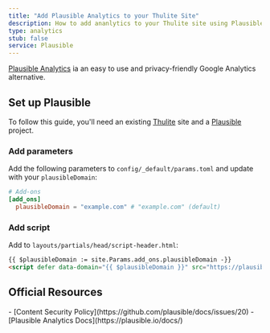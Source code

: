 ```yaml
---
title: "Add Plausible Analytics to your Thulite Site"
description: How to add ananlytics to your Thulite site using Plausible Analytics.
type: analytics
stub: false
service: Plausible
---
```


[Plausible Analytics](https://plausible.io/) ia an easy to use and privacy-friendly Google Analytics alternative.

## Set up Plausible

To follow this guide, you'll need an existing [Thulite](https://thulite.io/) site and a [Plausible](https://plausible.io/) project.

### Add parameters

Add the following parameters to `config/_default/params.toml` and update with your `plausibleDomain`:

```toml
# Add-ons
[add_ons]
  plausibleDomain = "example.com" # "example.com" (default)
```

### Add script

Add to `layouts/partials/head/script-header.html`:

```html
{{ $plausibleDomain := site.Params.add_ons.plausibleDomain -}}
<script defer data-domain="{{ $plausibleDomain }}" src="https://plausible.io/js/script.js"></script>
```

## Official Resources

<List emoji="books">
- [Content Security Policy](https://github.com/plausible/docs/issues/20)
- [Plausible Analytics Docs](https://plausible.io/docs/)
</List>
